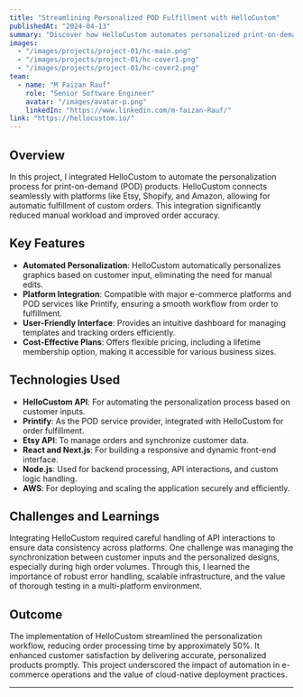 ---
title: "Streamlining Personalized POD Fulfillment with HelloCustom"
publishedAt: "2024-04-13"
summary: "Discover how HelloCustom automates personalized print-on-demand orders, enhancing efficiency and accuracy for sellers."
images:
  - "/images/projects/project-01/hc-main.png"
  - "/images/projects/project-01/hc-cover1.png"
  - "/images/projects/project-01/hc-cover2.png"
team:
  - name: "M Faizan Rauf"
    role: "Senior Software Engineer"
    avatar: "/images/avatar-p.png"
    linkedIn: "https://www.linkedin.com/m-faizan-Rauf/"
link: "https://hellocustom.io/"
---

## Overview

In this project, I integrated HelloCustom to automate the personalization process for print-on-demand (POD) products. HelloCustom connects seamlessly with platforms like Etsy, Shopify, and Amazon, allowing for automatic fulfillment of custom orders. This integration significantly reduced manual workload and improved order accuracy.

## Key Features

- **Automated Personalization**: HelloCustom automatically personalizes graphics based on customer input, eliminating the need for manual edits.
- **Platform Integration**: Compatible with major e-commerce platforms and POD services like Printify, ensuring a smooth workflow from order to fulfillment.
- **User-Friendly Interface**: Provides an intuitive dashboard for managing templates and tracking orders efficiently.
- **Cost-Effective Plans**: Offers flexible pricing, including a lifetime membership option, making it accessible for various business sizes.

## Technologies Used

- **HelloCustom API**: For automating the personalization process based on customer inputs.
- **Printify**: As the POD service provider, integrated with HelloCustom for order fulfillment.
- **Etsy API**: To manage orders and synchronize customer data.
- **React and Next.js**: For building a responsive and dynamic front-end interface.
- **Node.js**: Used for backend processing, API interactions, and custom logic handling.
- **AWS**: For deploying and scaling the application securely and efficiently.

## Challenges and Learnings

Integrating HelloCustom required careful handling of API interactions to ensure data consistency across platforms. One challenge was managing the synchronization between customer inputs and the personalized designs, especially during high order volumes. Through this, I learned the importance of robust error handling, scalable infrastructure, and the value of thorough testing in a multi-platform environment.

## Outcome

The implementation of HelloCustom streamlined the personalization workflow, reducing order processing time by approximately 50%. It enhanced customer satisfaction by delivering accurate, personalized products promptly. This project underscored the impact of automation in e-commerce operations and the value of cloud-native deployment practices.

---
